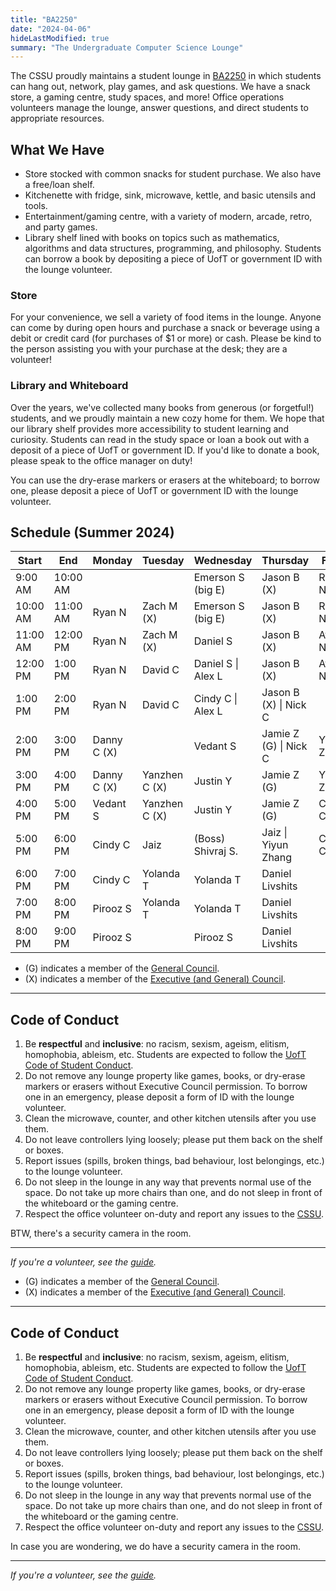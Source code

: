 ```yaml
---
title: "BA2250"
date: "2024-04-06"
hideLastModified: true
summary: "The Undergraduate Computer Science Lounge"
---
```


The CSSU proudly maintains a student lounge in [BA2250](https://map.utoronto.ca/?id=1809#!m/494470) in which students can hang out, network, play games, and ask questions. We have a snack store, a gaming centre, study spaces, and more! Office operations volunteers manage the lounge, answer questions, and direct students to appropriate resources.

## What We Have

-   Store stocked with common snacks for student purchase. We also have a free/loan shelf.
-   Kitchenette with fridge, sink, microwave, kettle, and basic utensils and tools.
-   Entertainment/gaming centre, with a variety of modern, arcade, retro, and party games.
-   Library shelf lined with books on topics such as mathematics, algorithms and data structures, programming, and philosophy. Students can borrow a book by depositing a piece of UofT or government ID with the lounge volunteer.

### Store

For your convenience, we sell a variety of food items in the lounge. Anyone can come by during open hours and purchase a snack or beverage using a debit or credit card (for purchases of $1 or more) or cash. Please be kind to the person assisting you with your purchase at the desk; they are a volunteer!

### Library and Whiteboard

Over the years, we've collected many books from generous (or forgetful!) students, and we proudly maintain a new cozy home for them. We hope that our library shelf provides more accessibility to student learning and curiosity. Students can read in the study space or loan a book out with a deposit of a piece of UofT or government ID. If you'd like to donate a book, please speak to the office manager on duty!

You can use the dry-erase markers or erasers at the whiteboard; to borrow one, please deposit a piece of UofT or government ID with the lounge volunteer.

## Schedule (Summer 2024)

| Start    | End      | Monday      | Tuesday       | Wednesday          | Thursday              | Friday        |
| -------- | -------- | ----------- | ------------- | ------------------ | --------------------- | ------------- |
| 9:00 AM  | 10:00 AM |             |               | Emerson S (big E)  | Jason B (X)           | Richard N     |
| 10:00 AM | 11:00 AM | Ryan N      | Zach M (X)    | Emerson S (big E)  | Jason B (X)           | Richard N     |
| 11:00 AM | 12:00 PM | Ryan N      | Zach M (X)    | Daniel S           | Jason B (X)           | Avery N       |
| 12:00 PM | 1:00 PM  | Ryan N      | David C       | Daniel S \| Alex L | Jason B (X)           | Avery N       |
| 1:00 PM  | 2:00 PM  | Ryan N      | David C       | Cindy C \| Alex L  | Jason B (X) \| Nick C |               |
| 2:00 PM  | 3:00 PM  | Danny C (X) |               | Vedant S           | Jamie Z (G) \| Nick C | Yiyun Zhang   |
| 3:00 PM  | 4:00 PM  | Danny C (X) | Yanzhen C (X) | Justin Y           | Jamie Z (G)           | Yiyun Zhang   |
| 4:00 PM  | 5:00 PM  | Vedant S    | Yanzhen C (X) | Justin Y           | Jamie Z (G)           | Charles C (X) |
| 5:00 PM  | 6:00 PM  | Cindy C     | Jaiz          | (Boss) Shivraj S.  | Jaiz \| Yiyun Zhang   | Charles C (X) |
| 6:00 PM  | 7:00 PM  | Cindy C     | Yolanda T     | Yolanda T          | Daniel Livshits       |               |
| 7:00 PM  | 8:00 PM  | Pirooz S    | Yolanda T     | Yolanda T          | Daniel Livshits       |               |
| 8:00 PM  | 9:00 PM  | Pirooz S    |               | Pirooz S           | Daniel Livshits       |               |

-   (G) indicates a member of the [General Council](/about).
-   (X) indicates a member of the [Executive (and General) Council](/about).

---

## Code of Conduct

1. Be **respectful** and **inclusive**: no racism, sexism, ageism, elitism, homophobia, ableism, etc. Students are expected to follow the [UofT Code of Student Conduct](https://governingcouncil.utoronto.ca/secretariat/policies/code-student-conduct-december-13-2019).
2. Do not remove any lounge property like games, books, or dry-erase markers or erasers without Executive Council permission. To borrow one in an emergency, please deposit a form of ID with the lounge volunteer.
3. Clean the microwave, counter, and other kitchen utensils after you use them.
4. Do not leave controllers lying loosely; please put them back on the shelf or boxes.
5. Report issues (spills, broken things, bad behaviour, lost belongings, etc.) to the lounge volunteer.
6. Do not sleep in the lounge in any way that prevents normal use of the space. Do not take up more chairs than one, and do not sleep in front of the whiteboard or the gaming centre.
7. Respect the office volunteer on-duty and report any issues to the [CSSU](mailto:cssu@cdf.toronto.edu).

BTW, there's a security camera in the room.

---

_If you're a volunteer, see the [guide](../ba2250-volunteering/)._


-   (G) indicates a member of the [General Council](/about).
-   (X) indicates a member of the [Executive (and General) Council](/about).

---

## Code of Conduct

1. Be **respectful** and **inclusive**: no racism, sexism, ageism, elitism, homophobia, ableism, etc. Students are expected to follow the [UofT Code of Student Conduct](https://governingcouncil.utoronto.ca/secretariat/policies/code-student-conduct-december-13-2019).
2. Do not remove any lounge property like games, books, or dry-erase markers or erasers without Executive Council permission. To borrow one in an emergency, please deposit a form of ID with the lounge volunteer.
3. Clean the microwave, counter, and other kitchen utensils after you use them.
4. Do not leave controllers lying loosely; please put them back on the shelf or boxes.
5. Report issues (spills, broken things, bad behaviour, lost belongings, etc.) to the lounge volunteer.
6. Do not sleep in the lounge in any way that prevents normal use of the space. Do not take up more chairs than one, and do not sleep in front of the whiteboard or the gaming centre.
7. Respect the office volunteer on-duty and report any issues to the [CSSU](mailto:cssu@cdf.toronto.edu).

In case you are wondering, we do have a security camera in the room.

---

_If you're a volunteer, see the [guide](../ba2250-volunteering/)._
